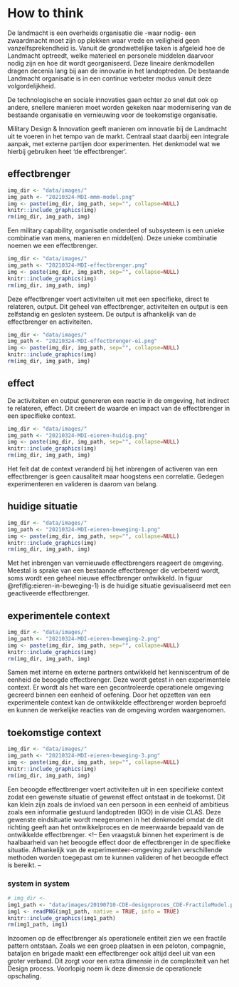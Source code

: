 # How to think{#kort-cyclisch-moderniseren}
De landmacht is een overheids organisatie die -waar nodig- een zwaardmacht moet zijn op plekken waar vrede en veiligheid geen vanzelfsprekendheid is. Vanuit de grondwettelijke taken is afgeleid hoe de Landmacht optreedt, welke materieel en personele middelen daarvoor nodig zijn en hoe dit wordt georganiseerd. Deze lineaire denkmodellen dragen decenia lang bij aan de innovatie in het landoptreden. De bestaande Landmacht organisatie is in een continue verbeter modus vanuit deze volgordelijkheid.

De technologische en sociale innovaties gaan echter zo snel dat ook op andere, snellere manieren moet worden gekeken naar modernisering van de bestaande organisatie en vernieuwing voor de toekomstige organisatie.

Military Design & Innovation geeft manieren om innovatie bij de Landmacht uit te voeren in het tempo van de markt. Centraal staat daarbij een integrale aanpak, met externe partijen door experimenten. Het denkmodel wat we hierbij gebruiken heet 'de effectbrenger'.

## effectbrenger

```r
img_dir <- "data/images/"
img_path <- "20210324-MDI-mmm-model.png"
img <- paste(img_dir, img_path, sep="", collapse=NULL)
knitr::include_graphics(img)
rm(img_dir, img_path, img)
```

Een military capability, organisatie onderdeel of subsysteem is een unieke combinatie van mens, manieren en middel(en). Deze unieke combinatie noemen we een effectbrenger.

```r
img_dir <- "data/images/"
img_path <- "20210324-MDI-effectbrenger.png"
img <- paste(img_dir, img_path, sep="", collapse=NULL)
knitr::include_graphics(img)
rm(img_dir, img_path, img)
```

Deze effectbrenger voert activiteiten uit met een specifieke, direct te relateren, output. Dit geheel van effectbrenger, activiteiten en output is een zelfstandig en gesloten systeem. De output is afhankelijk van de effectbrenger en activiteiten.

```r
img_dir <- "data/images/"
img_path <- "20210324-MDI-effectbrenger-ei.png"
img <- paste(img_dir, img_path, sep="", collapse=NULL)
knitr::include_graphics(img)
rm(img_dir, img_path, img)
```
## effect

De activiteiten en output genereren een reactie in de omgeving, het indirect te relateren, effect. Dit creëert de waarde en impact van de effectbrenger in een specifieke context.

```r
img_dir <- "data/images/"
img_path <- "20210324-MDI-eieren-huidig.png"
img <- paste(img_dir, img_path, sep="", collapse=NULL)
knitr::include_graphics(img)
rm(img_dir, img_path, img)
```

Het feit dat de context veranderd bij het inbrengen of activeren van een effectbrenger is geen causaliteit maar hoogstens een correlatie. Gedegen experimenteren en valideren is daarom van belang.

<!--
## gewenst effect en ambitie
```r
# img_dir <-
img1_path <- "data/keynote-slides/20200430-CDE-Designprocess/20200430-CDE-Designprocess.011.png"
img1 <- readPNG(img1_path, native = TRUE, info = TRUE)
knitr::include_graphics(img1_path)
rm(img1_path, img1)
```
-->
## huidige situatie
```r
img_dir <- "data/images/"
img_path <- "20210324-MDI-eieren-beweging-1.png"
img <- paste(img_dir, img_path, sep="", collapse=NULL)
knitr::include_graphics(img)
rm(img_dir, img_path, img)
```

Met het inbrengen van vernieuwde effectbrengers reageert de omgeving. Meestal is sprake van een bestaande effectbrenger die verbeterd wordt, soms wordt een geheel nieuwe effectbrenger ontwikkeld. In figuur \@ref(fig:eieren-in-beweging-1) is de huidige situatie gevisualiseerd met een geactiveerde effectbrenger.

## experimentele context
```r
img_dir <- "data/images/"
img_path <- "20210324-MDI-eieren-beweging-2.png"
img <- paste(img_dir, img_path, sep="", collapse=NULL)
knitr::include_graphics(img)
rm(img_dir, img_path, img)
```

Samen met interne en externe partners ontwikkeld het kenniscentrum of de eenheid de beoogde effectbrenger. Deze wordt getest in een experimentele context. Er wordt als het ware een gecontroleerde operationele omgeving gecreerd binnen een eenheid of oefening. Door het opzetten van een experimentele context kan de ontwikkelde effectbrenger worden beproefd en kunnen de werkelijke reacties van de omgeving worden waargenomen.

## toekomstige context
```r
img_dir <- "data/images/"
img_path <- "20210324-MDI-eieren-beweging-3.png"
img <- paste(img_dir, img_path, sep="", collapse=NULL)
knitr::include_graphics(img)
rm(img_dir, img_path, img)
```

Een beoogde effectbrenger voert activiteiten uit in een specifieke context zodat een gewenste situatie of gewenst effect ontstaat in de toekomst. Dit kan klein zijn zoals de invloed van een persoon in een eenheid of ambitieus zoals een informatie gestuurd landoptreden (IGO) in de visie CLAS. Deze gewenste eindsituatie wordt meegenomen in het denkmodel omdat de dit richting geeft aan het ontwikkelproces en de meerwaarde bepaald van de ontwikkelde effectbrenger.
<!--
Een vraagstuk binnen het experiment is de haalbaarheid van het beoogde effect door de effectbrenger in de specifieke situatie. Afhankelijk van de experimenteer-omgeving zullen verschillende methoden worden toegepast om te kunnen valideren of het beoogde effect is bereikt.
--

### system in system {-}
```r
# img_dir <-
img1_path <- "data/images/20190710-CDE-designproces_CDE-FractileModel.png"
img1 <- readPNG(img1_path, native = TRUE, info = TRUE)
knitr::include_graphics(img1_path)
rm(img1_path, img1)
```

Inzoomen op de effectbrenger als operationele entiteit zien we een fractile pattern ontstaan. Zoals we een groep plaatsen in een peloton, compagnie, bataljon en brigade maakt een effectbrenger ook altijd deel uit van een groter verband. Dit zorgt voor een extra dimensie in de complexiteit van het Design process. Voorlopig noem ik deze dimensie de operationele opschaling.
